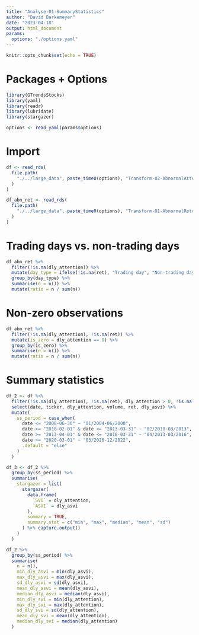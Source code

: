 ```yaml
---
title: "Analyse-01-SummaryStatistics"
author: "David Barkemeyer"
date: "2023-04-18"
output: html_document
params:
  options: "./options.yaml"
---
```


```r
knitr::opts_chunk$set(echo = TRUE)
```

# Packages + Options

```r
library(GTrendsStocks)
library(yaml)
library(readr)
library(lubridate)
library(stargazer)

options <- read_yaml(params$options)
```

# Import

```r
df <- read_rds(
  file.path(
    "./../large_data", paste_time0(options), "Transform-02-AbnormalAttention.rds"
  )
)

df_abn_ret <- read_rds(
  file.path(
    "./../large_data", paste_time0(options), "Transform-01-AbnormalReturns.rds"
  )
)
```

# Trading days vs. non-trading days

```r
df_abn_ret %>%
  filter(!is.na(dly_attention)) %>%
  mutate(day_type = ifelse(!is.na(ret), "Trading day", "Non-trading day")) %>%
  group_by(day_type) %>%
  summarise(n = n()) %>%
  mutate(ratio = n / sum(n))
```

# Non-zero observations

```r
df_abn_ret %>%
  filter(!is.na(dly_attention), !is.na(ret)) %>%
  mutate(is_zero = dly_attention == 0) %>%
  group_by(is_zero) %>%
  summarise(n = n()) %>%
  mutate(ratio = n / sum(n))
```

# Summary statistics

```r
df_2 <- df %>%
  filter(!is.na(dly_attention), !is.na(ret), dly_attention > 0, !is.na(dly_asvi)) %>%
  select(date, ticker, dly_attention, volume, ret, dly_asvi) %>%
  mutate(
    ss_period = case_when(
      date <= "2008-06-30" ~ "01/2004-06/2008",
      date >= "2010-02-01" & date <= "2013-03-31" ~ "02/2010-03/2013",
      date >= "2013-04-01" & date <= "2016-03-31" ~ "04/2013-03/2016",
      date >= "2020-03-01" ~ "03/2020-12/2022",
      .default = "else"
    )
  ) 

df_3 <- df_2 %>%
  group_by(ss_period) %>%
  summarise(
    stargazer = list(
      stargazer(
        data.frame(
          `SVI` = dly_attention,
          `ASVI` = dly_asvi
        ),
        summary = TRUE,
        summary.stat = c("min", "max", "median", "mean", "sd")
      ) %>% capture.output()
    )
  )

df_2 %>%
  group_by(ss_period) %>%
  summarise(
    n = n(),
    min_dly_asvi = min(dly_asvi),
    max_dly_asvi = max(dly_asvi),
    sd_dly_asvi = sd(dly_asvi),
    mean_dly_asvi = mean(dly_asvi),
    median_dly_asvi = median(dly_asvi),
    min_dly_svi = min(dly_attention),
    max_dly_svi = max(dly_attention),
    sd_dly_svi = sd(dly_attention),
    mean_dly_svi = mean(dly_attention),
    median_dly_svi = median(dly_attention)
  )
```

